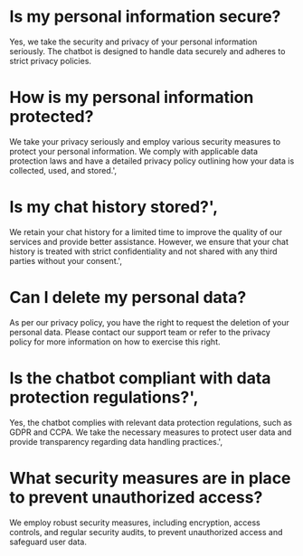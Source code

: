 # Is my personal information secure?
Yes, we take the security and privacy of your personal information seriously. The chatbot is designed to handle data securely and adheres to strict privacy policies.
# How is my personal information protected?
We take your privacy seriously and employ various security measures to protect your personal information. We comply with applicable data protection laws and have a detailed privacy policy outlining how your data is collected, used, and stored.',
# Is my chat history stored?',
We retain your chat history for a limited time to improve the quality of our services and provide better assistance. However, we ensure that your chat history is treated with strict confidentiality and not shared with any third parties without your consent.',
# Can I delete my personal data?
As per our privacy policy, you have the right to request the deletion of your personal data. Please contact our support team or refer to the privacy policy for more information on how to exercise this right.
# Is the chatbot compliant with data protection regulations?',
Yes, the chatbot complies with relevant data protection regulations, such as GDPR and CCPA. We take the necessary measures to protect user data and provide transparency regarding data handling practices.',
# What security measures are in place to prevent unauthorized access?
We employ robust security measures, including encryption, access controls, and regular security audits, to prevent unauthorized access and safeguard user data.
